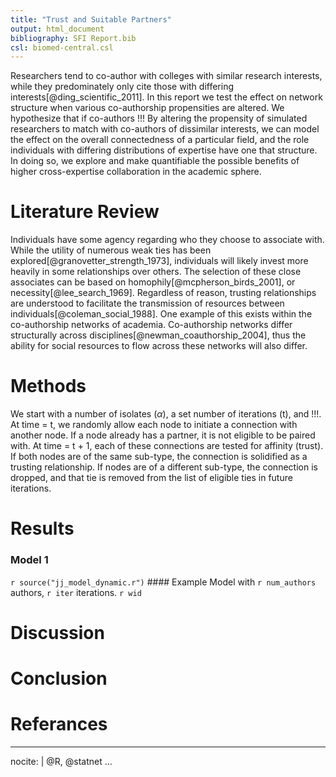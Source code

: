 ```yaml
---
title: "Trust and Suitable Partners"
output: html_document
bibliography: SFI Report.bib
csl: biomed-central.csl
---
```


  Researchers tend to co-author with colleges with similar research interests, while they predominately only cite those with differing interests[@ding_scientific_2011]. In this report we test the effect on network structure when various co-authorship propensities are altered. We hypothesize that if co-authors !!!
  By altering the propensity of simulated researchers to match with co-authors of dissimilar interests, we can model the effect on the overall connectedness of a particular field, and the role individuals with differing distributions of expertise have one that structure. In doing so, we explore and make quantifiable the possible benefits of higher cross-expertise collaboration in the academic sphere.
  

# Literature Review

  Individuals have some agency regarding who they choose to associate with. While the utility of numerous weak ties has been explored[@granovetter_strength_1973], individuals will likely invest more heavily in some relationships over others. The selection of these close associates can be based on homophily[@mcpherson_birds_2001], or necessity[@lee_search_1969]. Regardless of reason, trusting relationships are understood to facilitate the transmission of resources between individuals[@coleman_social_1988].
  One example of this exists within the co-authorship networks of academia. Co-authorship networks differ structurally across disciplines[@newman_coauthorship_2004], thus the ability for social resources to flow across these networks will also differ.

# Methods

  We start with a number of isolates ($\alpha$), a set number of iterations (t), and !!!. At time = t, we randomly allow each node to initiate a connection with another node. If a node already has a partner, it is not eligible to be paired with. At time = t + 1, each of these connections are tested for affinity (trust). If both nodes are of the same sub-type, the connection is solidified as a trusting relationship. If nodes are of a different sub-type, the connection is dropped, and that tie is removed from the list of eligible ties in future iterations.

# Results
### Model 1
`r source("jj_model_dynamic.r")`
#### Example Model with `r num_authors` authors, `r iter` iterations.
`r wid`

# Discussion

# Conclusion

# Referances

---
nocite: | 
  @R, @statnet
...

